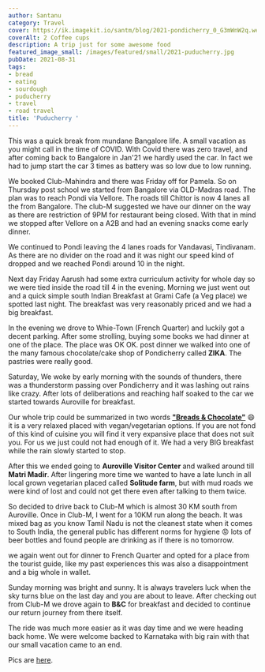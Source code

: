 ```yaml
---
author: Santanu
category: Travel
cover: https://ik.imagekit.io/santm/blog/2021-pondicherry_0_G3mWnW2q.webp
coverAlt: 2 Coffee cups
description: A trip just for some awesome food
featured_image_small: /images/featured/small/2021-puducherry.jpg
pubDate: 2021-08-31
tags:
- bread
- eating
- sourdough
- puducherry
- travel
- road travel
title: 'Puducherry '
---
```


This was a quick break from mundane Bangalore life. A small vacation as you might call in the time of COVID. With Covid there was zero travel, and after coming back to Bangalore in Jan'21 we hardly used the car. In fact we had to jump start the car 3 times as battery was so low due to low running.

We booked Club-Mahindra and there was Friday off for Pamela. So on Thursday post school we started from Bangalore via OLD-Madras road. The plan was to reach Pondi via Vellore.  The roads till Chittor is now 4 lanes all the from Bangalore. The club-M suggested we have our dinner on the way as there are restriction of 9PM for restaurant being closed. With that in mind we stopped after Vellore on a A2B and had an evening snacks come early dinner.

We continued to Pondi leaving the 4 lanes roads for Vandavasi, Tindivanam. As there are no divider on the road and it was night our speed kind of dropped and we reached Pondi around 10 in the night.

Next day Friday Aarush had some extra curriculum activity for whole day so we were tied inside the road till 4 in the evening. Morning we just went out and a quick simple south Indian Breakfast at Grami Cafe (a Veg place) we spotted last night. The breakfast was very reasonably  priced and we had a big breakfast.

In the evening we drove to Whie-Town (French Quarter) and luckily got a decent parking. After some strolling, buying some books we had dinner at one of the place. The place was OK OK. post dinner we walked into one of the many famous chocolate/cake shop of Pondicherry called **ZIKA**. The pastries were really good. 

Saturday, We woke by early morning with the sounds of thunders, there was a thunderstorm passing over Pondicherry and it was lashing out rains like crazy. After lots of deliberations and reaching half soaked to the car we started towards Auroville for breakfast.

Our whole trip could be summarized in two words [**"Breads & Chocolate"**](https://www.instagram.com/breadandchocolate_india/) :smile: it is a very relaxed placed with vegan/vegetarian options. If you are not fond of this kind of cuisine you will find it very expansive place that does not suit you. For us we just could not had enough of it. We had a very  BIG breakfast while the rain slowly started to stop.

After this we ended going to **Auroville Visitor Center** and walked around till **Matri Madir**. After lingering more time we wanted to have a late lunch in all local grown vegetarian placed called **Solitude farm**, but with mud roads we were kind of lost and could not get there even after talking to them twice.

So decided to drive back to Club-M which is almost 30 KM south from Auroville. Once in Club-M, I went for a 10KM run along the beach. It was mixed bag as you know Tamil Nadu is not the cleanest state when it comes to South India, the general public has different norms for hygiene :rage: lots of beer bottles and found people are drinking as if there is no tomorrow.

we again went out for dinner to French Quarter and opted for a place from the tourist guide, like my past experiences this was also a disappointment and a big whole in wallet.

Sunday morning was bright and sunny.  It is always travelers luck when the sky turns blue on the last day and you are about to leave.
After checking out from Club-M we drove again to **B&C** for breakfast and decided to continue our return journey from there itself. 

The ride was much more easier as it was day time and we were heading back home. We were welcome backed to Karnataka with big rain with that our small vacation came to an end. 

Pics are [here](https://photos.app.goo.gl/igXngL8p2Bp5qEjw9).